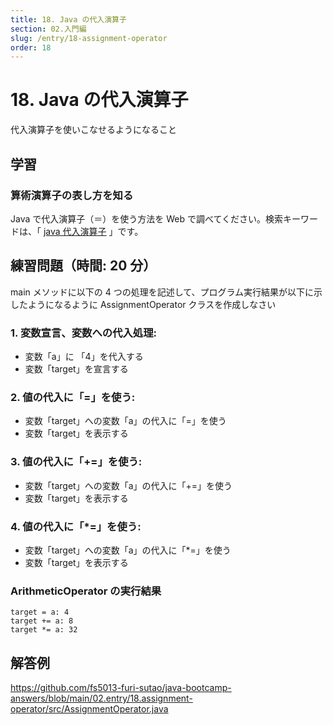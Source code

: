 ```yaml
---
title: 18. Java の代入演算子
section: 02.入門編
slug: /entry/18-assignment-operator
order: 18
---
```


# 18. Java の代入演算子

<p class="goal">代入演算子を使いこなせるようになること</p>

## 学習

### 算術演算子の表し方を知る

Java で代入演算子（＝）を使う方法を Web で調べてください。検索キーワードは、「 [java 代入演算子](https://www.google.com/search?q=java+代入演算子) 」です。

## 練習問題（時間: 20 分）

main メソッドに以下の 4 つの処理を記述して、プログラム実行結果が以下に示したようになるように AssignmentOperator クラスを作成しなさい

### 1. 変数宣言、変数への代入処理:

- 変数「a」に 「4」を代入する
- 変数「target」を宣言する

### 2. 値の代入に「=」を使う:

- 変数「target」への変数「a」の代入に「=」を使う
- 変数「target」を表示する

### 3. 値の代入に「+=」を使う:

- 変数「target」への変数「a」の代入に「+=」を使う
- 変数「target」を表示する

### 4. 値の代入に「\*=」を使う:

- 変数「target」への変数「a」の代入に「\*=」を使う
- 変数「target」を表示する

### ArithmeticOperator の実行結果

```
target = a: 4
target += a: 8
target *= a: 32
```

## 解答例

https://github.com/fs5013-furi-sutao/java-bootcamp-answers/blob/main/02.entry/18.assignment-operator/src/AssignmentOperator.java

